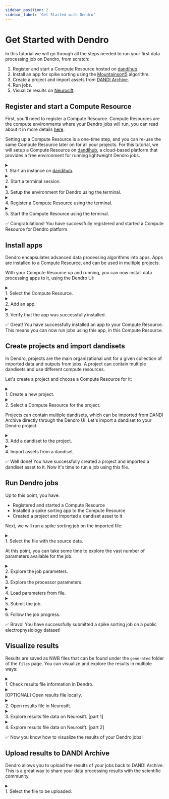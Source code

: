 ```yaml
---
sidebar_position: 2
sidebar_label: 'Get Started with Dendro'
---
```


# Get Started with Dendro

In this tutorial we will go through all the steps needed to run your first data processing job on Dendro, from scratch:

1. Register and start a Compute Resource hosted on [dandihub](https://hub.dandiarchive.org/).
2. Install an app for spike sorting using the [Mountainsort5](https://github.com/flatironinstitute/mountainsort5) algorithm.
3. Create a project and import assets from [DANDI Archive](https://dandiarchive.org/).
4. Run jobs.
5. Visualize results on [Neurosift](https://neurosift.app/).


## Register and start a Compute Resource
First, you'll need to register a Compute Resource. Compute Resources are the compute environments where your Dendro jobs will run, you can read about it in more details [here](/docs/category/compute-resource).

Setting up a Compute Resource is a one-time step, and you can re-use the same Compute Resource later on for all your projects.
For this tutorial, we will setup a Compute Resource on [dandihub](https://hub.dandiarchive.org/), a cloud-based platform that provides a free environment for running lightweight Dendro jobs.

<details>
  <summary>
    <span style={{display: "flex", justifyContent: "space-between", alignItems: "center"}}>
        <div>1. Start an instance on <a href="https://hub.dandiarchive.org/">dandihub</a>.</div>
        <NonPropagatingCheckbox style={{marginLeft: "auto"}} />
    </span>
  </summary>

We suggest a `Medium` instance, which has 12 CPUs and 32GB of memory. This might take a few minutes to start.

![Start a dandihub instance](/img/tutorial_dandi/1_1_start_instance.png)

</details>

<details>
  <summary>
    <span style={{display: "flex", justifyContent: "space-between", alignItems: "center"}}>
        <div>2. Start a terminal session.</div>
        <NonPropagatingCheckbox style={{marginLeft: "auto"}} />
    </span>
  </summary>

Within the Jupyter Lab environment, start a `Terminal`.

![Start a dandihub instance](/img/tutorial_dandi/1_2_start_terminal.png)

</details>

<details>
  <summary>
    <span style={{display: "flex", justifyContent: "space-between", alignItems: "center"}}>
        <div>3. Setup the environment for Dendro using the terminal.</div>
        <NonPropagatingCheckbox style={{marginLeft: "auto"}} />
    </span>
  </summary>

Create a new directory and navigate to it:
```bash
mkdir dendro && cd dendro
```

Install Dendro:
```bash
pip install dendro[compute_resource]
```

Set the environment variable `CONTAINER_METHOD` to `apptainer`:
```bash
export CONTAINER_METHOD=apptainer
```

</details>

<details>
  <summary>
    <span style={{display: "flex", justifyContent: "space-between", alignItems: "center"}}>
        <div>4. Register a Compute Resource using the terminal.</div>
        <NonPropagatingCheckbox style={{marginLeft: "auto"}} />
    </span>
  </summary>

```bash
dendro register-compute-resource
```

Click on the link provided, which will redirect you to the Dendro UI in a new browser tab.
Choose a name for the compute resource, e.g. `tutorial-cr`, and click on `Register`.

</details>

<details>
  <summary>
    <span style={{display: "flex", justifyContent: "space-between", alignItems: "center"}}>
        <div>5. Start the Compute Resource using the terminal.</div>
        <NonPropagatingCheckbox style={{marginLeft: "auto"}} />
    </span>
  </summary>

You can now start the Compute Resource using the terminal.
```bash
dendro start-compute-resource
```

You sould see the message `Compute resource is running`.

Obs.: You can stop the Compute Resource with `CTRL+C`.

</details>

✅ Congratulations! You have successfully registered and started a Compute Resource for Dendro platform.


## Install apps

Dendro encapsulates advanced data processing algorithms into apps. Apps are installed to a Compute Resource, and can be used in multiple projects.

With your Compute Resource up and running, you can now install data processing apps to it, using the Dendro UI:

<details>
  <summary>
    <span style={{display: "flex", justifyContent: "space-between", alignItems: "center"}}>
        <div>1. Select the Compute Resource.</div>
        <NonPropagatingCheckbox style={{marginLeft: "auto"}} />
    </span>
  </summary>

Click on `Configure compute resources`, at the top right corner.

![Configure compute resources](/img/tutorial_dandi/2_1_configure_compute_resources.png)

Then choose the Compute Resource you just created.

![Choose compute resource](/img/tutorial_dandi/2_2_choose_compute_resource.png)

</details>

<details>
  <summary>
    <span style={{display: "flex", justifyContent: "space-between", alignItems: "center"}}>
        <div>2. Add an app.</div>
        <NonPropagatingCheckbox style={{marginLeft: "auto"}} />
    </span>
  </summary>

Under `Apps` section, click on `Add app`. You will be prompted to enter the app's name and the URL pointing to the spec file.

For this tutorial, we will use the [SpikeInterface Pipeline - Mountainsort5](https://github.com/catalystneuro/si-dendro-apps) app to perform spike sorting on an electrophysiology dataset.

The app spec file is located at `https://github.com/catalystneuro/si-dendro-apps/blob/main/si_mountainsort5/spec.json`.

![Add app](/img/tutorial_dandi/2_3_add_app.png)

</details>

<details>
  <summary>
    <span style={{display: "flex", justifyContent: "space-between", alignItems: "center"}}>
        <div>3. Verify that the app was successfully installed.</div>
        <NonPropagatingCheckbox style={{marginLeft: "auto"}} />
    </span>
  </summary>

Looking back at the dandihub terminal, you should see a success message indicating that the app was successfully installed, similar to the following:

```bash
Loading app https://github.com/catalystneuro/si-dendro-apps/blob/main/si_mountainsort5/spec.json
URL: https://raw.githubusercontent.com/catalystneuro/si-dendro-apps/main/si_mountainsort5/spec.json?cachebust=xxxxxxxxxxxxxxxxxxxxxxxxx
  processors: spikeinterface_pipeline_mountainsort5
```

</details>

✅ Great! You have successfully installed an app to your Compute Resource. This means you can now run jobs using this app, in this Compute Resource.


## Create projects and import dandisets

In Dendro, projects are the main organizational unit for a given collection of imported data and outputs from jobs. A project can contain multiple dandisets and use different compute resources.

Let's create a project and choose a Compute Resource for it:

<details>
  <summary>
    <span style={{display: "flex", justifyContent: "space-between", alignItems: "center"}}>
        <div>1. Create a new project.</div>
        <NonPropagatingCheckbox style={{marginLeft: "auto"}} />
    </span>
  </summary>

Click on `Manage projects`, at the top right corner:

![Manage projects](/img/tutorial_dandi/3_1_manage_projects.png)

At the projects management page, click on `Create a new project` and choose a name for it, e.g. `tutorial-project`. You should be redirected to the new project's page.
</details>


<details>
  <summary>
    <span style={{display: "flex", justifyContent: "space-between", alignItems: "center"}}>
        <div>2. Select a Compute Resource for the project.</div>
        <NonPropagatingCheckbox style={{marginLeft: "auto"}} />
    </span>
  </summary>

At the project’s page, under `Compute Resource`, click on `Select a different compute resource for this project`, and select the compute resource you just created in the previous steps.

![Select Compute Resource](/img/tutorial_dandi/3_2_select_cr.png)

</details>


Projects can contain multiple dandisets, which can be imported from DANDI Archive directly through the Dendro UI. Let's import a dandiset to your Dendro project:

<details>
  <summary>
    <span style={{display: "flex", justifyContent: "space-between", alignItems: "center"}}>
        <div>3. Add a dandiset to the project.</div>
        <NonPropagatingCheckbox style={{marginLeft: "auto"}} />
    </span>
  </summary>

Click on `DANDI Import`, at the left side navigation menu, then click on `Add new dandiset to project`. Enter the dandiset ID, e.g. `000409`, and click on `OK`.

![DANDI Import](/img/tutorial_dandi/3_3_import_dandiset.gif)

Now all the assets from this dandiset will be available to be imported into your project.

</details>


<details>
  <summary>
    <span style={{display: "flex", justifyContent: "space-between", alignItems: "center"}}>
        <div>4. Import assets from a dandiset.</div>
        <NonPropagatingCheckbox style={{marginLeft: "auto"}} />
    </span>
  </summary>

A dandiset can contain hundreds of assets, and you need to select which ones you want to import to your project. For this tutorial, we will import a single NWB file from the dandiset `000409`.

Choose the `sub-CSHL045/sub-CSHL045_ses-46794e05-3f6a-4d35-afb3-9165091a5a74_behavior+ecephys+image.nwb` file and click on `Import selected assets`.

![Import assets](/img/tutorial_dandi/3_4_import_asset.png)

</details>

✅ Well done! You have successfully created a project and imported a dandiset asset to it. Now it's time to run a job using this file.

## Run Dendro jobs

Up to this point, you have:
- Registered and started a Compute Resource
- Installed a spike sorting app to the Compute Resource
- Created a project and imported a dandiset asset to it

Next, we will run a spike sorting job on the imported file:

<details>
  <summary>
    <span style={{display: "flex", justifyContent: "space-between", alignItems: "center"}}>
        <div>1. Select the file with the source data.</div>
        <NonPropagatingCheckbox style={{marginLeft: "auto"}} />
    </span>
  </summary>

Navigate to the `Files` page, select the file you just imported, and click on `Spike sorting`.

Next, click on `spikeinterface_pipeline_mountainsort5` processor, this should open the job configuration screen.

![Select file](/img/tutorial_dandi/4_1_select_file.gif)

</details>

At this point, you can take some time to explore the vast number of parameters available for the job.

<details>
  <summary>
    <span style={{display: "flex", justifyContent: "space-between", alignItems: "center"}}>
        <div>2. Explore the job parameters.</div>
        <NonPropagatingCheckbox style={{marginLeft: "auto"}} />
    </span>
  </summary>

The left side form contains the job parameters:
- `Run method` - defines where the job will run.
- `Number of CPUs` - the number of CPUs to be used by the job.
- `Number of GPUs` - the number of GPUs to be used by the job.
- `Memory` - the amount of memory to be used by the job.
- `Time` - the maximum time the job can run.

For this tutorial, you should leave the default values for these parameters.

Change the `Description string in output file name` to something easier to identify the job result files later on, e.g. `tutorial-ms5`.

![Job configurations](/img/tutorial_dandi/4_2_job_configurations.png)

</details>


<details>
  <summary>
    <span style={{display: "flex", justifyContent: "space-between", alignItems: "center"}}>
        <div>3. Explore the processor parameters.</div>
        <NonPropagatingCheckbox style={{marginLeft: "auto"}} />
    </span>
  </summary>

The right side form contains the processor parameters.

For the `spikeinterface_pipeline_mountainsort5` processor there are many parameters that can be configured to customize the spike sorting job. Here are some examples:
- `recording_context` contains parameters for the interface with the input file. E.g. you can make this job just a quick try run by checking `stub_test`.
- `preprocessing_context` contains parameters for the preprocessing steps, including signal filtering, detection of bad channels and motion correction.
- `spikesorting_context` contains parameters for the spike sorting algorithm
- `postprocessing_context` contains parameters for postprocessing the sorting results, including quality metrics extraction.
- `curation_context` allows you to enter a custom query for curation of the sorting results.

</details>


<details>
  <summary>
    <span style={{display: "flex", justifyContent: "space-between", alignItems: "center"}}>
        <div>4. Load parameters from file.</div>
        <NonPropagatingCheckbox style={{marginLeft: "auto"}} />
    </span>
  </summary>

Dendro job parameters can be saved to a file and loaded later. This is useful for sharing configurations between users or for running the same job multiple times.

For this tutorial, you can download the parameters file from [here](https://raw.githubusercontent.com/flatironinstitute/dendro-docs/main/extra_assets/tutorial-ms5.json).

Click on `Load parameters` and choose the file you just downloaded.

</details>


<details>
  <summary>
    <span style={{display: "flex", justifyContent: "space-between", alignItems: "center"}}>
        <div>5. Submit the job.</div>
        <NonPropagatingCheckbox style={{marginLeft: "auto"}} />
    </span>
  </summary>

Click on `Submit job(s)`:

![Submit job](/img/tutorial_dandi/4_3_submit_job.png)

At the Compute Resource terminal, you should see a logged message indicating that the job was successfully submitted:

```bash
Starting job xxxxxxxxxxxxx spikeinterface_pipeline_mountainsort5
Running: apptainer exec ...
```

</details>


<details>
  <summary>
    <span style={{display: "flex", justifyContent: "space-between", alignItems: "center"}}>
        <div>6. Follow the job progress.</div>
        <NonPropagatingCheckbox style={{marginLeft: "auto"}} />
    </span>
  </summary>

You can follow the job's progress in real time. Navigate to the `Jobs` page and select the job you just submitted.

![Check job](/img/tutorial_dandi/4_4_check_job.png)

A panel will open with the job's details, including:
- General information and status
- Inputs and output files
- Resource utilization (updated in real time)
- Console output logs (updated in real time)

</details>

✅ Bravo! You have successfully submitted a spike sorting job on a public electrophysiology dataset!


## Visualize results

Results are saved as NWB files that can be found under the `generated` folder of the `Files` page. You can visualize and explore the results in multiple ways:

<details>
  <summary>
    <span style={{display: "flex", justifyContent: "space-between", alignItems: "center"}}>
        <div>1. Check results file information in Dendro.</div>
        <NonPropagatingCheckbox style={{marginLeft: "auto"}} />
    </span>
  </summary>

Clicking on the output NWB file will open a tab with general information:

![File info](/img/tutorial_dandi/5_1_file_info.png)

</details>


<details>
  <summary>
    <span style={{display: "flex", justifyContent: "space-between", alignItems: "center"}}>
        <div>[OPTIONAL] Open results file locally.</div>
        <NonPropagatingCheckbox style={{marginLeft: "auto"}} />
    </span>
  </summary>

This step is optional, but it is a convenient way to explore the results of the spike sorting job in a Python environment.

You can load the results file to your local machine by clicking on `Load NWB file in Python`, copying the code snippet and running it in your local Python environment.

This will require the following Python packages to be installed:
- h5py
- pynwb
- dendro

```bash
pip install h5py pynwb dendro
```

</details>


<details>
  <summary>
    <span style={{display: "flex", justifyContent: "space-between", alignItems: "center"}}>
        <div>2. Open results file in Neurosift.</div>
        <NonPropagatingCheckbox style={{marginLeft: "auto"}} />
    </span>
  </summary>

[Neurosift](https://neurosift.app/) is a web-based platform for visualization of NWB files. It is tightly integrated with Dendro, so you can easily visualize the results of your spike sorting jobs.

Neurosift is capable of combining multiple NWB files into a single visualization, which is useful for exploring the results of Dendro jobs together with the original raw data.

To open the results in Neurosift, mark the checkbox of the two files (the imported and the generated) and click on `Open in Neurosift`:

![File info](/img/tutorial_dandi/5_2_open_file_neurosift.png)

</details>


<details>
  <summary>
    <span style={{display: "flex", justifyContent: "space-between", alignItems: "center"}}>
        <div>3. Explore results file data on Neurosift. [part 1]</div>
        <NonPropagatingCheckbox style={{marginLeft: "auto"}} />
    </span>
  </summary>

At Neurosift main page, you will see the files metadata at the left side, and the data visualization options at the right side. Neurosift is able to combine the original file data, containing the raw electrophysiology and trials data, with the generated file data, containing the spike sorting results.

Expand the `intervals` tab and check the the outer checkbox, then expand the `processing/ecephys` tab and check the outer checkbox. Next, click on `Open PSTH for selected items`:

![Neurosift](/img/tutorial_dandi/5_3_open_psth.png)

At the PSTH tab, you can see the spike sorting results aligned with the session trials, including the spike raster plot and the peri-stimulus time histogram. Take some time to explore the data, select different units and alignments. Can you find any interesting responses?

![PSTH](/img/tutorial_dandi/5_4_psth.png)

</details>


<details>
  <summary>
    <span style={{display: "flex", justifyContent: "space-between", alignItems: "center"}}>
        <div>4. Explore results file data on Neurosift. [part 2]</div>
        <NonPropagatingCheckbox style={{marginLeft: "auto"}} />
    </span>
  </summary>

Neurosift provides a wide range of visualization options for exploring the data. Take some time to explore the different tabs and options! Here are some examples of what you can do.

The spikes waveforms plot:

![Waveforms](/img/tutorial_dandi/5_5_waveforms.png)

The spiking raster plot:

![Raster](/img/tutorial_dandi/5_6_raster.png)

</details>


✅ Now you know how to visualize the results of your Dendro jobs!


## Upload results to DANDI Archive

Dendro allows you to upload the results of your jobs back to DANDI Archive. This is a great way to share your data processing results with the scientific community.

<details>
  <summary>
    <span style={{display: "flex", justifyContent: "space-between", alignItems: "center"}}>
        <div>1. Select the file to be uploaded.</div>
        <NonPropagatingCheckbox style={{marginLeft: "auto"}} />
    </span>
  </summary>

Navigate to the `Files` page, select the file you want to upload, and click on `Upload to DANDI`.

<!-- ![Upload to DANDI](/img/tutorial_dandi/6_1_upload_dandi.png) -->

</details>